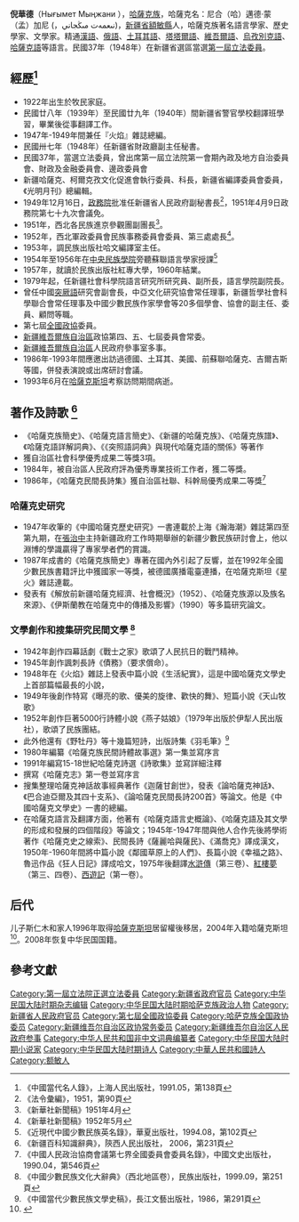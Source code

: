 {{Infobox Officeholder
|姓名=倪華德
|圖像=File:倪華德.jpg
|圖像大小=200px
|圖像說明=  
| 字       = 
| 號       = 
| 別名     = 尼合邁德·蒙加尼
| 出生名   = 
| 出生日期 = 1922年3月22日
| 出生地點 = 中华民国新疆省额敏县
| 逝世日期 = {{dda|1993|6|22|1922|3|22}}
| 逝世地點 = 
| 死因     = 
| 墓地     = 
| 墓地座標 = 
| 籍貫     = 新疆塔城
| 國籍     = 
| 公民權   = 
| 政黨     = 
| 其他政黨 = 
| 身高     = 
| 配偶     = 
| 伴侶     = 
| 兒女     = 
| 父母     = 
| 親屬     = 
| 居住地   = 
| 學歷     = 塔城師範畢業、新疆警訓班畢業
| 母校     = 
| 職業     = 
| 專業     = 
| 知名原因 = 
| 著作     = 
| 宗教信仰 = 
| 獲獎     = 
| 簽名     = 
| 腳註     = 
| past     = 
*  新疆省警務處科員遊牧組長<ref>「俞濟時呈蔣中正第一屆軍人立法委員名冊及其軍校期別暨軍調局當選立委同志簡歷冊」。蔣中正總統文物全宗登錄號：002000000945A</ref>
*  新疆省財政廳副主任秘書
}}
'''倪華德'''（Нығымет Мыңжани {{bd|1922年|3月22日|1993年|6月22日|catIdx=倪 }}），[[哈薩克族|哈薩克族]]，哈薩克名：尼合（哈）邁德·蒙（孟）加尼 ({{lang-kk|Нығымет Мыңжани}}，نىعمەت مىڭجاني)，[[新疆省_(中華民國)|新疆省]][[額敏縣|額敏縣]]人，哈薩克族著名語言學家、歷史學家、文學家。精通[[漢語|漢語]]、[[俄語|俄語]]、[[土耳其語|土耳其語]]、[[塔塔爾語|塔塔爾語]]、[[維吾爾語|維吾爾語]]、[[烏孜別克語|烏孜別克語]]、[[哈薩克語|哈薩克語]]等語言。民國37年（1948年）在新疆省選區當選[[第一屆立法委員|第一屆立法委員]]。

== 經歷<ref>《中國當代名人錄》，上海人民出版社，1991.05，第138頁</ref> ==
* 1922年出生於牧民家庭。
* 民國廿八年（1939年）至民國廿九年（1940年）間新疆省警官學校翻譯班學習，畢業後從事翻譯工作。
* 1947年-1949年間兼任『火焰』雜誌總編。
* 民國卅七年（1948年）任新疆省財政廳副主任秘書。
*  民國37年，當選立法委員，曾出席第一屆立法院第一會期內政及地方自治委員會、財政及金融委員會、邊政委員會
* 新疆哈薩克、柯爾克孜文化促進會執行委員、科長，新疆省編譯委員會委員，《光明月刊》總編輯。
* 1949年12月16日，[[政務院|政務院]]批准任新疆省人民政府副秘書長<ref>《法令彙編》，1951，第90頁</ref>，1951年4月9日政務院第七十九次會議免。
* 1951年，西北各民族進京參觀團副團長<ref>《新華社新聞稿》1951年4月</ref>。
* 1952年，西北軍政委員會民族事務委員會委員、第三處處長<ref>《新華社新聞稿》1952年5月</ref>。
* 1953年，調民族出版社哈文編譯室主任。
* 1954年至1956年在[[中央民族學院|中央民族學院]]旁聽蘇聯語言學家授課<ref>《近現代中國少數民族英名錄》，華夏出版社，1994.08，第102頁</ref>
* 1957年，就讀於民族出版社紅專大學，1960年結業。
* 1979年起，任新疆社會科學院語言研究所研究員、副所長，語言學院副院長。
* 曾任中國[[突厥語|突厥語]]研究會副會長，中亞文化研究協會常任理事，新疆哲學社會科學聯合會常任理事及中國少數民族作家學會等20多個學會、協會的副主任、委員、顧問等職。
* 第七屆[[全國政協|全國政協]]委員。
* [[新疆維吾爾族自治區|新疆維吾爾族自治區]]政協第四、五、七屆委員會常委。
* [[新疆維吾爾族自治區|新疆維吾爾族自治區]]人民政府參事室多事。
* 1986年-1993年間應邀出訪過德國、土耳其、美國、前蘇聯哈薩克、吉爾吉斯等國，併發表演說或出席研討會議。
* 1993年6月在[[哈薩克斯坦|哈薩克斯坦]]考察訪問期間病逝。

== 著作及詩歌 <ref>《新疆百科知識辭典》，陝西人民出版社， 2006，第231頁</ref>==
* 《哈薩克族簡史》、《哈薩克語言簡史》、《新疆的哈薩克族》、《哈薩克族譜》、《哈薩克語詳解詞典》、《《突照語詞典》與現代哈薩克語的關係》等著作
* 獲自治區社會科學優秀成果二等獎3項。
* 1984年，被自治區人民政府評為優秀專業技術工作者，獲二等獎。
* 1986年，《哈薩克民間長詩集》獲自治區社聯、科幹局優秀成果二等獎<ref>《中國人民政治協商會議第七界全國委員會委員名錄》，中國文史出版社，1990.04，第546頁</ref>

=== 哈薩克史研究 ===
* 1947年收筆的《中國哈薩克歷史研究》一書連載於上海《瀚海潮》雜誌第四至第九期，在[[張治中|張治中]]主持新疆政府工作時期舉辦的新疆少數民族研討會上，他以淵博的學識贏得了專家學者們的賞識。
* 1987年成書的《哈薩克族簡史》專著在國內外引起了反響，並在1992年全國少數民族書籍評比中獲國家一等獎，被德國廣播電臺連播，在哈薩克斯坦《星火》雜誌連載。
* 發表有《解放前新疆哈薩克經濟、社會概況》（1952）、《哈薩克族源以及族名來源》、《伊斯蘭教在哈薩克中的傳播及影響》（1990）等多篇研究論文。

=== 文學創作和搜集研究民間文學 <ref>《中國少數民族文化大辭典》（西北地區卷），民族出版社，1999.09，第251頁</ref>===
* 1942年創作四幕話劇《戰士之家》歌頌了人民抗日的戰鬥精神。
* 1945年創作諷刺長詩《債務》（要求償命）。
* 1948年在《火焰》雜誌上發表中篇小說《生活紀實》，這是中國哈薩克文學史上首部篇幅最長的小說，
* 1949年後創作特寫《曝亮的歌、優美的旋律、歡快的舞》、短篇小說《天山牧歌》
* 1952年創作巨著5000行詩體小說《燕子姑娘》（1979年出版於伊犁人民出版社），歌頌了民族團結。
* 此外他還有《野牡丹》等十幾篇短詩，出版詩集《羽毛筆》<ref>《中國當代少數民族文學史稿》，長江文藝出版社，1986，第291頁</ref>
* 1980年編纂《哈薩克族民間詩體故事選》第一集並寫序言
* 1991年編寫15-18世紀哈薩克詩選《詩歌集》並寫詳細注釋
* 撰寫《哈薩克志》第一卷並寫序言
* 搜集整理哈薩克神話故事經典著作《迦薩甘創世》，發表《論哈薩克神話》、《巴合迪亞爾及其四十支系》、《論哈薩克民間長詩200首》等論文。他是《中國哈薩克文學史》一書的總編。
* 在哈薩克語言及翻譯方面，他著有《哈薩克語言史概論》、《哈薩克語及其文學的形成和發展的四個階段》等論文；1945年-1947年間與他人合作先後將學術著作《哈薩克史之線索》、民間長詩《薩麗哈與薩民》、《滿喬克》譯成漢文，1950年-1960年間將中篇小說《鄰國草原上的人們》、長篇小說《幸福之路》、魯迅作品《狂人日記》譯成哈文，1975年後翻譯[[水滸傳|水滸傳]]（第三卷）、[[紅樓夢|紅樓夢]]（第三、四卷）、[[西遊記|西遊記]]（第一卷）。

== 后代 ==
儿子斯仁木和家人1996年取得[[哈薩克斯坦|哈薩克斯坦]]居留權後移居，2004年入籍哈薩克斯坦<ref>{{Cite web |url=http://rvn.com.tw/?www=info&info=view&view=16288 |title=第一屆立委之子銜母命爭入中華民國國籍 |accessdate=2015-10-19 |archive-date=2019-05-02 |archive-url=https://web.archive.org/web/20190502131056/http://rvn.com.tw/?www=info&info=view&view=16288 |dead-url=no }}</ref>。2008年恢复中华民国国籍。

== 參考文獻 ==
{{reflist}}

{{中華民國第一屆立法委員}}
{{DEFAULTSORT:N}}
[[Category:第一屆立法院正選立法委員|Category:第一屆立法院正選立法委員]]
[[Category:新疆省政府官员|Category:新疆省政府官员]]
[[Category:中华民国大陆时期杂志编辑|Category:中华民国大陆时期杂志编辑]]
[[Category:中华民国大陆时期哈萨克族政治人物|Category:中华民国大陆时期哈萨克族政治人物]]
[[Category:新疆省人民政府官员|Category:新疆省人民政府官员]]
[[Category:第七屆全國政協委員|Category:第七屆全國政協委員]]
[[Category:哈萨克族全国政协委员|Category:哈萨克族全国政协委员]]
[[Category:新疆维吾尔自治区政协常务委员|Category:新疆维吾尔自治区政协常务委员]]
[[Category:新疆维吾尔自治区人民政府参事|Category:新疆维吾尔自治区人民政府参事]]
[[Category:中华人民共和国非中文词典编纂者|Category:中华人民共和国非中文词典编纂者]]
[[Category:中华民国大陆时期小说家|Category:中华民国大陆时期小说家]]
[[Category:中华民国大陆时期诗人|Category:中华民国大陆时期诗人]]
[[Category:中華人民共和國詩人|Category:中華人民共和國詩人]]
[[Category:额敏人|Category:额敏人]]